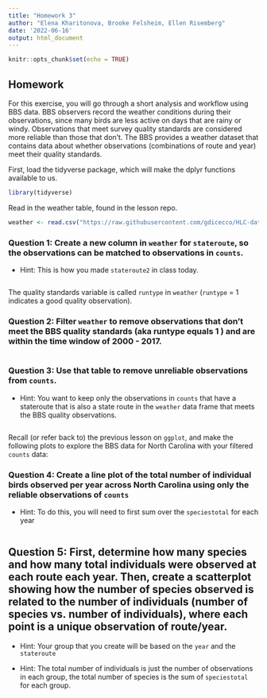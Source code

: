 ```yaml
---
title: "Homework 3"
author: "Elena Kharitonova, Brooke Felsheim, Ellen Risemberg"
date: '2022-06-16'
output: html_document
---
```


```r
knitr::opts_chunk$set(echo = TRUE)
```

## Homework

For this exercise, you will go through a short analysis and workflow using BBS data. BBS observers record the weather conditions during their observations, since many birds are less active on days that are rainy or windy. Observations that meet survey quality standards are considered more reliable than those that don't. The BBS provides a weather dataset that contains data about whether observations (combinations of route and year) meet their quality standards. 

First, load the tidyverse package, which will make the dplyr functions available to us.
```r
library(tidyverse)
```


Read in the weather table, found in the lesson repo. 

```r
weather <- read.csv("https://raw.githubusercontent.com/gdicecco/HLC-data-public/master/bbs_weather_20170712.csv")
```

### Question 1: Create a new column in `weather` for `stateroute`, so the observations can be matched to observations in `counts`. 

* Hint: This is how you made `stateroute2` in class today.

```r

```

The quality standards variable is called `runtype` in `weather` (`runtype` = 1 indicates a good quality observation). 

### Question 2: Filter `weather` to remove observations that don't meet the BBS quality standards (aka runtype equals 1 ) and are within the time window of 2000 - 2017. 
```r

```


### Question 3: Use that table to remove unreliable observations from `counts`. 

* Hint: You want to keep only the observations in `counts` that have a stateroute that is also a state route in the `weather` data frame that meets the BBS quality observations.

```r

```

Recall (or refer back to) the previous lesson on `ggplot`, and make the following plots to explore the BBS data for North Carolina with your filtered `counts` data:

### Question 4: Create a line plot of the total number of individual birds observed per year across North Carolina using only the reliable observations of `counts`

* Hint: To do this, you will need to first sum over the `speciestotal` for each year

```r

```


## Question 5: First, determine how many species and how many total individuals were observed at each route each year. Then, create a scatterplot showing how the number of species observed is related to the number of individuals (number of species vs. number of individuals), where each point is a unique observation of route/year.

* Hint: Your group that you create will be based on the `year` and the `stateroute`

* Hint: The total number of individuals is just the number of observations in each group, the total number of species is the sum of `speciestotal` for each group.

```r

```

